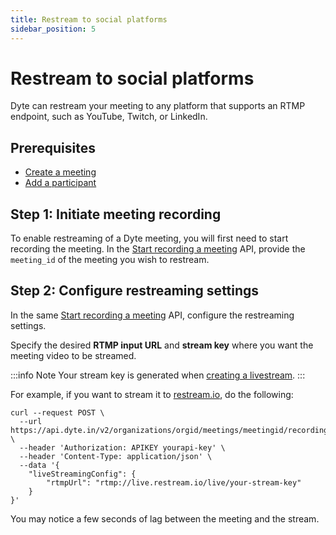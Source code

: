 ```yaml
---
title: Restream to social platforms
sidebar_position: 5
---
```


# Restream to social platforms

Dyte can restream your meeting to any platform that supports an RTMP
endpoint, such as YouTube, Twitch, or LinkedIn.

## Prerequisites

- [Create a meeting](/api?v=v2#/operations/create_meeting)
- [Add a participant](/guides/livestream/build-livestream-app#step-5-add-participants)

## Step 1: Initiate meeting recording

To enable restreaming of a Dyte meeting, you will first need to start recording the meeting. In the [Start recording a meeting](/api#/operations/start_recording) API, provide the `meeting_id` of the meeting you wish to restream.

## Step 2: Configure restreaming settings

In the same [Start recording a meeting](/api#/operations/start_recording) API, configure the restreaming settings.

Specify the desired **RTMP input URL** and **stream key** where you want the meeting video to be streamed.

:::info Note
Your stream key is generated when [creating a livestream](/guides/rest-apis/livestream-dyte-meeting#step-2-create-a-live-stream).
:::

For example, if you want to stream it to [restream.io](https://restream.io), do
the following:

```shell
curl --request POST \
  --url https://api.dyte.in/v2/organizations/orgid/meetings/meetingid/recording \
  --header 'Authorization: APIKEY yourapi-key' \
  --header 'Content-Type: application/json' \
  --data '{
    "liveStreamingConfig": {
        "rtmpUrl": "rtmp://live.restream.io/live/your-stream-key"
    }
}'
```

You may notice a few seconds of lag between the meeting and the stream.
